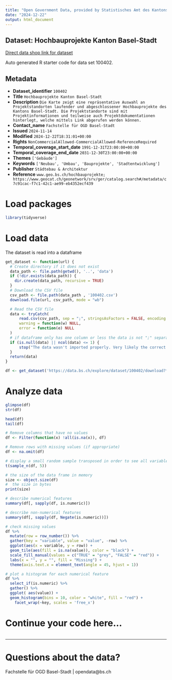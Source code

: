 ```yaml
---
title: "Open Government Data, provided by Statistisches Amt des Kantons Basel-Stadt - Fachstelle OGD"
date: "2024-12-22"
output: html_document
---
```


## Dataset: Hochbauprojekte Kanton Basel-Stadt

[Direct data shop link for dataset](https://data.bs.ch/explore/dataset/100402)

Auto generated R starter code for data set 100402.

## Metadata

- **Dataset_identifier** `100402`
- **Title** `Hochbauprojekte Kanton Basel-Stadt`
- **Description** `Die Karte zeigt eine repräsentative Auswahl an Projektstandorten laufender und abgeschlossener Hochbauprojekte des Kantons Basel-Stadt. Die Projektstandorte sind mit Projektinformationen und teilweise auch Projektdokumentationen hinterlegt, welche mittels Link abgerufen werden können.`
- **Contact_name** `Fachstelle für OGD Basel-Stadt`
- **Issued** `2024-11-14`
- **Modified** `2024-12-22T18:31:01+00:00`
- **Rights** `NonCommercialAllowed-CommercialAllowed-ReferenceRequired`
- **Temporal_coverage_start_date** `1991-12-31T23:00:00+00:00`
- **Temporal_coverage_end_date** `2031-12-30T23:00:00+00:00`
- **Themes** `['Gebäude']`
- **Keywords** `['Neubau', 'Umbau', 'Bauprojekte', 'Stadtentwicklung']`
- **Publisher** `Städtebau & Architektur`
- **Reference** `www.geo.bs.ch/hochbauprojekte; https://www.geocat.ch/geonetwork/srv/ger/catalog.search#/metadata/c7c91cac-f7c1-42c1-ae99-eb4352ecf439`


# Load packages

```r

library(tidyverse)
```

# Load data

The dataset is read into a dataframe

```r
get_dataset <- function(url) {
  # Create directory if it does not exist
  data_path <- file.path(getwd(), '..', 'data')
  if (!dir.exists(data_path)) {
    dir.create(data_path, recursive = TRUE)
  }
  # Download the CSV file
  csv_path <- file.path(data_path , '100402.csv')
  download.file(url, csv_path, mode = "wb")

  # Read the CSV file
  data <- tryCatch(
      read.csv(csv_path, sep = ";", stringsAsFactors = FALSE, encoding = "UTF-8"),
      warning = function(w) NULL,
      error = function(e) NULL
  )
  # if dataframe only has one column or less the data is not ";" separated
  if (is.null(data) || ncol(data) <= 1) {
      stop("The data wasn't imported properly. Very likely the correct separator couldn't be found.\nPlease check the dataset manually and adjust the code.")
  }
  return(data)
}
```

```r

df <- get_dataset('https://data.bs.ch/explore/dataset/100402/download?format=csv&timezone=Europe%2FZurich')

```

# Analyze data

```r

glimpse(df)
str(df)

head(df)
tail(df)

```

```r
# Remove columns that have no values
df <- Filter(function(x) !all(is.na(x)), df)

# Remove rows with missing values (if appropriate)
df <- na.omit(df)
```

```r
# display a small random sample transposed in order to see all variables
t(sample_n(df, 5))
```

```r
# the size of the data frame in memory
size <- object.size(df)
#  the size in bytes
print(size)
```

```r
# describe numerical features
summary(df[, sapply(df, is.numeric)])
```

```r
# describe non-numerical features
summary(df[, sapply(df, Negate(is.numeric))])
```

```r
# check missing values
df %>%
  mutate(row = row_number()) %>%
  gather(key = "variable", value = "value", -row) %>%
  ggplot(aes(x = variable, y = row)) +
  geom_tile(aes(fill = is.na(value)), color = "black") +
  scale_fill_manual(values = c("TRUE" = "grey", "FALSE" = "red")) +
  labs(x = "", y = "", fill = "Missing") +
  theme(axis.text.x = element_text(angle = 45, hjust = 1))
```

```r
# plot a histogram for each numerical feature
df %>%
  select_if(is.numeric) %>%
  gather() %>%
  ggplot( aes(value)) +
  geom_histogram(bins = 10, color = "white", fill = "red") +
    facet_wrap(~key, scales = 'free_x')
```

# Continue your code here...

```r

```
------------------------------------------------------------------------

# Questions about the data?

Fachstelle für OGD Basel-Stadt | opendata@bs.ch
